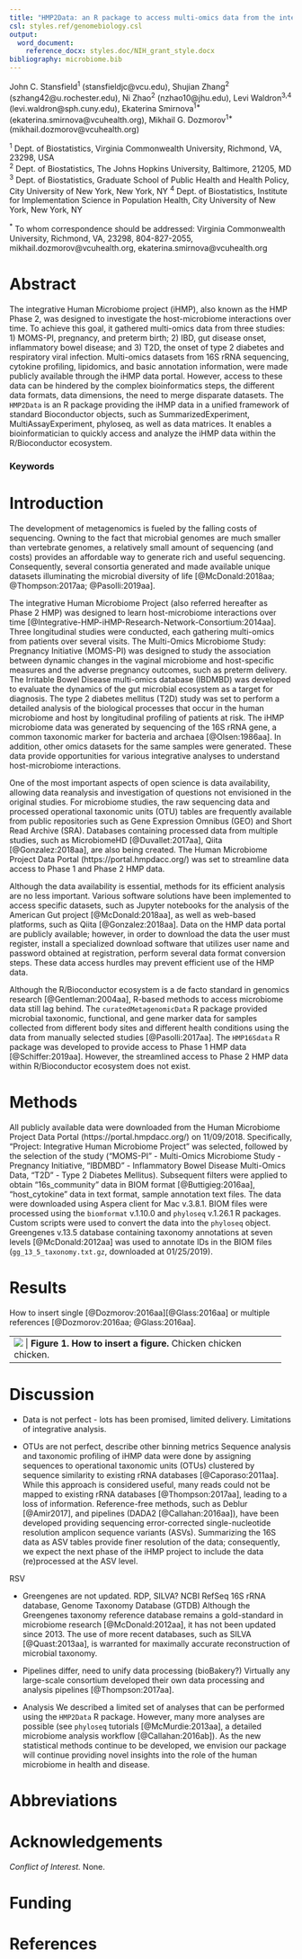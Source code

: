 ```yaml
---
title: "HMP2Data: an R package to access multi-omics data from the integrative Microbiome Project"
csl: styles.ref/genomebiology.csl
output: 
  word_document:
    reference_docx: styles.doc/NIH_grant_style.docx
bibliography: microbiome.bib
---
```


John C. Stansfield^1^ (stansfieldjc@vcu.edu), Shujian Zhang^2^ (szhang42@u.rochester.edu), Ni Zhao^2^ (nzhao10@jhu.edu), Levi Waldron^3,4^ (levi.waldron@sph.cuny.edu), Ekaterina Smirnova^1\*^ (ekaterina.smirnova@vcuhealth.org), Mikhail G. Dozmorov^1\*^ (mikhail.dozmorov@vcuhealth.org)

^1^ Dept. of Biostatistics, Virginia Commonwealth University, Richmond, VA, 23298, USA  
^2^ Dept. of Biostatistics, The Johns Hopkins University, Baltimore, 21205, MD
^3^ Dept. of Biostatistics, Graduate School of Public Health and Health Policy, City University of New York, New York, NY
^4^ Dept. of Biostatistics, Institute for Implementation Science in Population Health, City University of New York, New York, NY

^\*^ To whom correspondence should be addressed: Virginia Commonwealth University, Richmond, VA, 23298, 804-827-2055, mikhail.dozmorov@vcuhealth.org, ekaterina.smirnova@vcuhealth.org

# Abstract

The integrative Human Microbiome project (iHMP), also known as the HMP Phase 2, was designed to investigate the host-microbiome interactions over time. To achieve this goal, it gathered multi-omics data from three studies: 1) MOMS-PI, pregnancy, and preterm birth; 2) IBD, gut disease onset, inflammatory bowel disease; and 3) T2D, the onset of type 2 diabetes and respiratory viral infection. Multi-omics datasets from 16S rRNA sequencing, cytokine profiling, lipidomics, and basic annotation information, were made publicly available through the iHMP data portal. However, access to these data can be hindered by the complex bioinformatics steps, the different data formats, data dimensions, the need to merge disparate datasets. The `HMP2Data` is an R package providing the iHMP data in a unified framework of standard Bioconductor objects, such as SummarizedExperiment, MultiAssayExperiment, phyloseq, as well as data matrices. It enables a bioinformatician to quickly access and analyze the iHMP data within the R/Bioconductor ecosystem.

### Keywords

# Introduction

The development of metagenomics is fueled by the falling costs of sequencing. Owning to the fact that microbial genomes are much smaller than vertebrate genomes, a relatively small amount of sequencing (and costs) provides an affordable way to generate rich and useful sequencing. Consequently, several consortia generated and made available unique datasets illuminating the microbial diversity of life [@McDonald:2018aa; @Thompson:2017aa; @Pasolli:2019aa]. 

The integrative Human Microbiome Project (also referred hereafter as Phase 2 HMP) was designed to learn host-microbiome interactions over time [@Integrative-HMP-iHMP-Research-Network-Consortium:2014aa]. Three longitudinal studies were conducted, each gathering multi-omics from patients over several visits. The Multi-Omics Microbiome Study: Pregnancy Initiative (MOMS-PI) was designed to study the association between dynamic changes in the vaginal microbiome and host-specific measures and the adverse pregnancy outcomes, such as preterm delivery. The Irritable Bowel Disease multi-omics database (IBDMBD) was developed to evaluate the dynamics of the gut microbial ecosystem as a target for diagnosis. The type 2 diabetes mellitus (T2D) study was set to perform a detailed analysis of the biological processes that occur in the human microbiome and host by longitudinal profiling of patients at risk. The iHMP microbiome data was generated by sequencing of the 16S rRNA gene, a common taxonomic marker for bacteria and archaea [@Olsen:1986aa]. In addition, other omics datasets for the same samples were generated. These data provide opportunities for various integrative analyses to understand host-microbiome interactions.

One of the most important aspects of open science is data availability, allowing data reanalysis and investigation of questions not envisioned in the original studies. For microbiome studies, the raw sequencing data and processed operational taxonomic units (OTU) tables are frequently available from public repositories such as Gene Expression Omnibus (GEO) and Short Read Archive (SRA). Databases containing processed data from multiple studies, such as MicrobiomeHD [@Duvallet:2017aa], Qiita [@Gonzalez:2018aa], are also being created. The Human Microbiome Project Data Portal (https://portal.hmpdacc.org/) was set to streamline data access to Phase 1 and Phase 2 HMP data. 

Although the data availability is essential, methods for its efficient analysis are no less important. Various software solutions have been implemented to access specific datasets, such as Jupyter notebooks for the analysis of the American Gut project [@McDonald:2018aa], as well as web-based platforms, such as Qiita [@Gonzalez:2018aa]. Data on the HMP data portal are publicly available; however, in order to download the data the user must register, install a specialized download software that utilizes user name and password obtained at registration, perform several data format conversion steps. These data access hurdles may prevent efficient use of the HMP data.

Although the R/Bioconductor ecosystem is a de facto standard in genomics research [@Gentleman:2004aa], R-based methods to access microbiome data still lag behind. The `curatedMetagenomicData` R package provided microbial taxonomic, functional, and gene marker data for samples collected from different body sites and different health conditions using the data from manually selected studies [@Pasolli:2017aa]. The `HMP16Sdata` R package was developed to provide access to Phase 1 HMP data [@Schiffer:2019aa]. However, the streamlined access to Phase 2 HMP data within R/Bioconductor ecosystem does not exist.





# Methods

All publicly available data were downloaded from the Human Microbiome Project Data Portal (https://portal.hmpdacc.org/) on 11/09/2018. Specifically, "Project: Integrative Human Microbiome Project" was selected, followed by the selection of the study ("MOMS-PI" - Multi-Omics Microbiome Study - Pregnancy Initiative, "IBDMBD" - Inflammatory Bowel Disease Multi-Omics Data, "T2D" - Type 2 Diabetes Mellitus). Subsequent filters were applied to obtain "16s_community" data in BIOM format [@Buttigieg:2016aa], "host_cytokine" data in text format, sample annotation text files. The data were downloaded using Aspera client for Mac v.3.8.1. BIOM files were processed using the `biomformat` v.1.10.0 and `phyloseq` v.1.26.1 R packages. Custom scripts were used to convert the data into the `phyloseq` object. Greengenes v.13.5 database containing taxonomy annotations at seven levels [@McDonald:2012aa] was used to annotate IDs in the BIOM files (`gg_13_5_taxonomy.txt.gz`, downloaded at 01/25/2019). 

# Results

How to insert single [@Dozmorov:2016aa][@Glass:2016aa] or multiple references [@Dozmorov:2016aa; @Glass:2016aa].

+-------+
| ![](figures/chicken.png)      |
| **Figure 1. How to insert a figure.** Chicken chicken chicken.     |
+-------+

# Discussion

- Data is not perfect - lots has been promised, limited delivery. Limitations of integrative analysis.

- OTUs are not perfect, describe other binning metrics
Sequence analysis and taxonomic profiling of iHMP data were done by assigning sequences to operational taxonomic units (OTUs) clustered by sequence similarity to existing rRNA databases [@Caporaso:2011aa]. While this approach is considered useful, many reads could not be mapped to existing rRNA databases [@Thompson:2017aa], leading to a loss of information. Reference-free methods, such as Deblur [@Amir2017], and pipelines (DADA2 [@Callahan:2016aa]), have been developed providing sequencing error-corrected single-nucleotide resolution amplicon sequence variants (ASVs). Summarizing the 16S data as ASV tables provide finer resolution of the data; consequently, we expect the next phase of the iHMP project to include the data (re)processed at the ASV level.

RSV

- Greengenes are not updated. RDP, SILVA? NCBI RefSeq 16S rRNA database, Genome Taxonomy Database (GTDB)
Although the Greengenes taxonomy reference database remains a gold-standard in microbiome research [@McDonald:2012aa], it has not been updated since 2013. The use of more recent databases, such as SILVA [@Quast:2013aa], is warranted for maximally accurate reconstruction of microbial taxonomy.

- Pipelines differ, need to unify data processing (bioBakery?)
Virtually any large-scale consortium developed their own data processing and analysis pipelines [@Thompson:2017aa].

- Analysis
We described a limited set of analyses that can be performed using the `HMP2Data` R package. However, many more analyses are possible (see `phyloseq` tutorials [@McMurdie:2013aa], a detailed microbiome analysis workflow [@Callahan:2016ab]). As the new statistical methods continue to be developed, we envision our package will continue providing novel insights into the role of the human microbiome in health and disease.


# Abbreviations

# Acknowledgements

_Conflict of Interest._ None.

# Funding



# References
